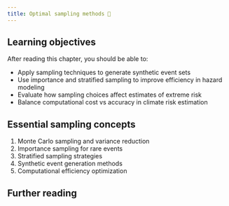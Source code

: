```yaml
---
title: Optimal sampling methods 🚧
---
```


## Learning objectives {.unnumbered}

After reading this chapter, you should be able to:

- Apply sampling techniques to generate synthetic event sets
- Use importance and stratified sampling to improve efficiency in hazard modeling
- Evaluate how sampling choices affect estimates of extreme risk
- Balance computational cost vs accuracy in climate risk estimation

## Essential sampling concepts

1. Monte Carlo sampling and variance reduction
1. Importance sampling for rare events
1. Stratified sampling strategies
1. Synthetic event generation methods
1. Computational efficiency optimization

## Further reading {.unnumbered}
